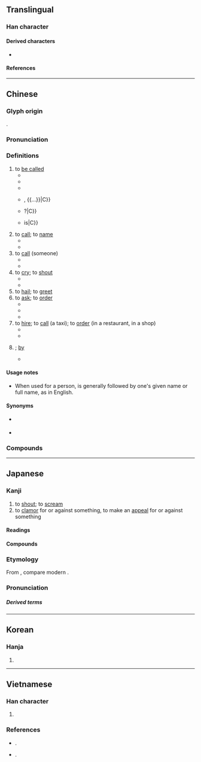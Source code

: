 {{character info/new}}
{{character info/new|0x2f839}}
==Translingual==
{{stroke order|strokes=5}}
{{stroke order|type=animate}}

===Han character===
{{Han char|rn=30|rad=口|as=02|asj=03|sn=5|snj=6|four=64000|canj=RVL|ids=⿰口丩}}

====Derived characters====
* {{l|mul|[[𢫃]], [[𣐲]], [[𣌺]], [[𨦀]], [[䆗]]}}

====References====
{{Han ref|kx=0172.060|dkj=03240|dj=0383.020|hdz=10573.020|uh=53EB}}
{{Han ref|uh=2F839}}

----

==Chinese==
{{zh-forms|alt=呌,哯,嘂,嘄,噭,䚯,訆,𠮧,𠮪,𠶼,𠸵,[[叽#Glyph 2|⿰口儿]]}}

===Glyph origin===
{{Han etym}}
{{Han compound|口|丩|ls=psc|c1=s|c2=p|t1=mouth}}.

===Pronunciation===
{{zh-pron
|m=jiào
|c=giu3
|md=giú
|mn=kiò/kiàu
|mn_note=kiò - vernacular; kiàu - literary
|mn-t=giê3/gio3
|mn-t_note=giê3 - Chaozhou
|w=2qiau
|mc=y
|oc=y
|ma=y
|cat=v,prep
}}

===Definitions===
{{zh-hanzi}}

# to [[be called]]
#* {{zh-x|你 叫 什麼 名字？|What is your name?}}
#* {{zh-x|這 叫 什麼？|How do you '''call''' this? / What '''is it called'''?}}
#* {{zh-x|你 叫 咩 名 呀？|What is your name?|C}}
#* {{zh-x|雖然 個 名 叫 @[&hellip;]，但 @[&hellip;]|although it is called {{...}}, {{...}}|C}}
#* {{zh-x|乜嘢 叫 @[&hellip;]？|What is {{...}}?|C}}
#* {{zh-x|終於 明白 乜嘢 叫 @[&hellip;]|to finally realize what {{...}} is|C}}
# to [[call]]; to [[name]]
#* {{zh-x|我們 經常 叫 他 的 綽號。|We often '''call''' him by his nickname.}}
#* {{zh-x|我 可以 叫 他 ^@戴夫 嗎？|May I '''call''' him Dave?}}
# to [[call]] (someone)
#* {{zh-x|叫 警察|to call the police}}
#* {{zh-x|要是 需要 什麼，我 就 叫 你。|I' ll '''call''' you if anything is needed.}}
# to [[cry]]; to [[shout]]
#* {{zh-x|狗叫|dog bark}}
#* {{zh-x|她 高興 地 叫 起來，投入 了 她 母親 的 懷抱。|With a '''cry''' of joy, she fell into her mother's arms.}}
# to [[hail]]; to [[greet]]
# to [[ask]]; to [[order]]
#* {{zh-x|叫 他 待 在 家裡。|'''Ask''' her to stay home.}}
#* {{zh-x|醫生 叫 他 休息 幾 天。|The doctor '''told''' him to lay off a couple of days.}}
#* {{zh-x|叫 佢 唔好 再 搵 我|'''ask''' them not to try to contact me ever again|C}}
# to [[hire]]; to [[call]] (a taxi); to [[order]] (in a restaurant, in a shop)
#* {{zh-x|我 給 你 叫 什麼 菜？ 肉排 還是 魚？|What shall I '''order''' for you? Steak or fish?}}
#* {{zh-x|叫 碟 炒飯|to '''order''' some fried rice|C}}
# {{n-g|used in a passive sentence to introduce the agent}}; [[by]]
#* {{zh-x|莊稼 叫 大水 沖 走 了。|The crops were washed away '''by''' the flood.}}

====Usage notes====
* {{sense|to call, to be called}} When used for a person, {{lang|zh|叫}} is generally followed by one's given name or full name, as in English.

====Synonyms====
* {{sense|to be called}} {{zh-l|姓|to be surnamed}}
* {{sense|to order a dish}} {{zh-l|點}}

===Compounds===
{{zh-der|嚷叫|叫花子|叫賣|叫苦|大喊大叫|叫號|叫醒|叫菜|尖叫|亂叫|嘶叫|哇哇叫|叫門|喊叫|叫苦不迭|叫名|叫哥哥|叫化|叫吃|叫名頭|喊七叫八|叫嚷|叫絕|叫二排局|吼叫|呼叫|啼叫|叫喊|叫罵|慘叫|叫板|呱呱叫|不叫|叫聒|唱叫|叫聲|叫渴|唱叫揚疾|大嚷大叫|念曲叫曲|大呼小叫|叫喚|叫魂|喊冤叫屈|叫字號|叫化子|呼名叫陣|呼紅叫六|叫驢|叫車|叫子|喜鵲叫吉|叫好|叫做|呼叫器|叫頭|叫陣|叫醒服務|叫街|叫苦連天|叫條子|叫座|叫屈|叫囂|叫化子雞|叫價|人歡馬叫|叫停|刮刮叫|叫吼|叫局|相叫|拍手叫好|洋叫|拍案叫妙|狼號鬼叫|狼嗥鬼叫|括括叫|漫天叫價|把飯叫饑|拍案叫絕|羅成叫關|聲叫聲應|鳴叫|鍋叫門開|鳴冤叫屈|聒聒叫|隳突叫號|謾罵叫囂}}

{{zh-cat|Beginning}}

----

==Japanese==

===Kanji===
{{ja-kanji|grade=c|rs=口03}}

# to [[shout]]; to [[scream]]
# to [[clamor]] for or against something, to make an [[appeal]] for or against something

====Readings====
{{ja-readings
|goon=きょう<けう
|kanon=きょう<けう
|kun=さけ-ぶ
}}

====Compounds====
{{der3|lang=ja
|{{ja-r|叫び|さけび}}
|{{ja-r|叫び声|さけびごえ}}
|{{ja-r|叫び出す|さけびだす}}
}}

===Etymology===
{{ja-kanjitab|きょう|yomi=o}}
From {{der|ja|ltc|sort=きょう|-}} {{ltc-l|叫}}, compare modern {{cog|nan|-}} {{m|nan|kiò}}.

===Pronunciation===
{{ja-pron|きょう|yomi=o}}

=====Derived terms=====
{{der3|lang=ja|title=Terms derived from {{ja-r|叫|きょう}}:
|{{ja-r|哀叫|あいきょう}}
|{{ja-r|阿鼻叫喚|あびきょうかん}}
|{{ja-r|叫喚|きょうかん}}
|{{ja-r|絶叫|ぜっきょう}}
|{{ja-r|熱叫|ねっきょう}}
}}

----

==Korean==

===Hanja===
{{ko-hanja|hangeul=규|mr=kyu}}

# {{defn|lang=ko|sort=口02}}

----

==Vietnamese==

===Han character===
{{vi-readings|rs=口02
|hanviet=khiếu
|nom=khiếu, kêu, kíu
}}

# {{defn|lang=vi|sort=口02}}

===References===
* {{vi-ref|Hồ (1976)}}.
* {{vi-ref|Nguyễn (2014)}}.